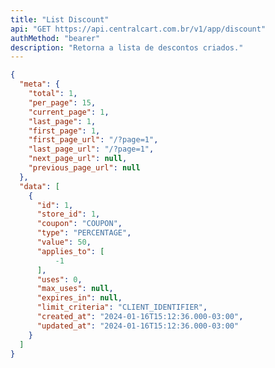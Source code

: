 ```yaml
---
title: "List Discount"
api: "GET https://api.centralcart.com.br/v1/app/discount"
authMethod: "bearer"
description: "Retorna a lista de descontos criados."
---
```


<ResponseExample>

```json Response
{
  "meta": {
    "total": 1,
    "per_page": 15,
    "current_page": 1,
    "last_page": 1,
    "first_page": 1,
    "first_page_url": "/?page=1",
    "last_page_url": "/?page=1",
    "next_page_url": null,
    "previous_page_url": null
  },
  "data": [
    {
      "id": 1,
      "store_id": 1,
      "coupon": "COUPON",
      "type": "PERCENTAGE",
      "value": 50,
      "applies_to": [
          -1
      ],
      "uses": 0,
      "max_uses": null,
      "expires_in": null,
      "limit_criteria": "CLIENT_IDENTIFIER",
      "created_at": "2024-01-16T15:12:36.000-03:00",
      "updated_at": "2024-01-16T15:12:36.000-03:00"
    }
  ]
}
```

</ResponseExample>

